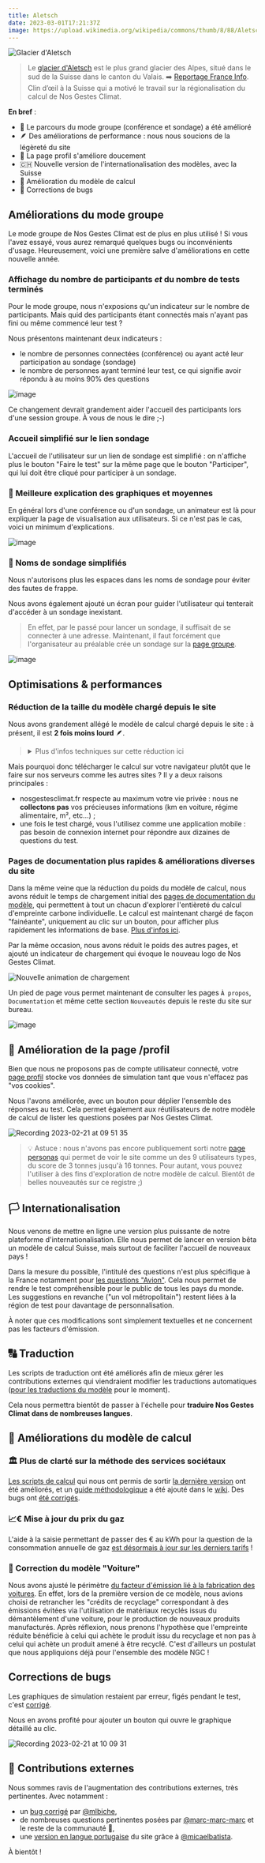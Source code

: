 ```yaml
---
title: Aletsch
date: 2023-03-01T17:21:37Z
image: https://upload.wikimedia.org/wikipedia/commons/thumb/8/88/Aletschgletscher-Eggishorn.jpg/800px-Aletschgletscher-Eggishorn.jpg
---
```


![Glacier d'Aletsch](https://upload.wikimedia.org/wikipedia/commons/thumb/8/88/Aletschgletscher-Eggishorn.jpg/800px-Aletschgletscher-Eggishorn.jpg)

> Le [glacier d'Aletsch](https://fr.wikipedia.org/wiki/Glacier_d%27Aletsch) est le plus grand glacier des Alpes, situé dans le sud de la Suisse dans le canton du Valais. ➡️ [Reportage France Info](https://www.francetvinfo.fr/meteo/climat/climat-la-fonte-du-glacier-d-aletsch-revele-ses-secrets-enfouis_5393890.html).
> Clin d’œil à la Suisse qui a motivé le travail sur la régionalisation du calcul de Nos Gestes Climat.

**En bref** :

- 👥 Le parcours du mode groupe (conférence et sondage) a été amélioré
- 🪶 Des améliorations de performance : nous nous soucions de la légèreté du site
- 👤 La page profil s'améliore doucement
- 🇨🇭 Nouvelle version de l'internationalisation des modèles, avec la Suisse
- 🧮 Amélioration du modèle de calcul
- 🐞 Corrections de bugs

## Améliorations du mode groupe

Le mode groupe de Nos Gestes Climat est de plus en plus utilisé ! Si vous l'avez essayé, vous aurez remarqué quelques bugs ou inconvénients d'usage. Heureusement, voici une première salve d'améliorations en cette nouvelle année.

### Affichage du nombre de participants _et_ du nombre de tests terminés

Pour le mode groupe, nous n'exposions qu'un indicateur sur le nombre de participants. Mais quid des participants étant connectés mais n'ayant pas fini ou même commencé leur test ?

Nous présentons maintenant deux indicateurs :

- le nombre de personnes connectées (conférence) ou ayant acté leur participation au sondage (sondage)
- le nombre de personnes ayant terminé leur test, ce qui signifie avoir répondu à au moins 90% des questions

![image](https://user-images.githubusercontent.com/1177762/217204345-6c657130-7177-4229-bae3-b71e4dbebe97.png)

Ce changement devrait grandement aider l'accueil des participants lors d'une session groupe. À vous de nous le dire ;-)

### Accueil simplifié sur le lien sondage

L'accueil de l'utilisateur sur un lien de sondage est simplifié : on n'affiche plus le bouton "Faire le test" sur la même page que le bouton "Participer", qui lui doit être cliqué pour participer à un sondage.

### 🧮 Meilleure explication des graphiques et moyennes

En général lors d'une conférence ou d'un sondage, un animateur est là pour expliquer la page de visualisation aux utilisateurs. Si ce n'est pas le cas, voici un minimum d'explications.

![image](https://user-images.githubusercontent.com/1177762/217012881-e9e7a66b-1792-4073-8d50-f5aee5c6aadf.png)

### 🔡 Noms de sondage simplifiés

Nous n'autorisons plus les espaces dans les noms de sondage pour éviter des fautes de frappe.

Nous avons également ajouté un écran pour guider l'utilisateur qui tenterait d'accéder à un sondage inexistant.

> En effet, par le passé pour lancer un sondage, il suffisait de se connecter à une adresse. Maintenant, il faut forcément que l'organisateur au préalable crée un sondage sur la [page groupe](https://nosgestesclimat.fr/groupe).

![image](https://user-images.githubusercontent.com/1177762/217201362-b12fd578-1ea5-40e0-b749-2081e3ba2bce.png)

## Optimisations & performances

### Réduction de la taille du modèle chargé depuis le site

Nous avons grandement allégé le modèle de calcul chargé depuis le site : à présent, il est **2 fois moins lourd** 🪶.

<!-- Concrètement, pour calculer l'[empreinte carbone de vos déchets](https://nosgestesclimat.fr/documentation/alimentation/déchets/niveau-moyen), nous disposons d'un modèle de calcul sophistiqué d'un millier de lignes, entièrement expliqué. Auparavant, il était téléchargé intégralement par votre navigateur. Aujourd'hui, seul le résultat final du calcul le sera !
-->

> <details> <summary>Plus d'infos techniques sur cette réduction ici</summary>
>
> Nous avons développé un [nouvel outil](https://github.com/incubateur-ademe/publiopti) de compression de notre modèle de calcul.
>
> En effet, dans un but de transparence et d'explicabilité, nous essayons d'être le plus précis et complet possible lors de l'écriture de nouveaux modèles : ce qui nécessite une décomposition en sous-règles et la création d'un arbre (bien touffu). C'est le cas pour le calcul de l'[empreinte des déchets](https://nosgestesclimat.fr/documentation/alimentation/déchets/niveau-moyen) par exemple. Or, bien que nécessaire pour comprendre le calcul, cette complexité ne l'est pas pour l'exécuter.
>
> Ce nouvel outil permet donc de transformer toutes les sous branches d'un calcul en une seule valeur lorsque celle-ci ne dépend pas des réponses de l'utilisateur.ice. C'est le cas pour les déchets, mais également pour les services sociétaux dont l'empreinte est la même pour tout.e Française et Français.
>
> </details>

Mais pourquoi donc télécharger le calcul sur votre navigateur plutôt que le faire sur nos serveurs comme les autres sites ? Il y a deux raisons principales :

- nosgestesclimat.fr respecte au maximum votre vie privée : nous ne **collectons pas** vos précieuses informations (km en voiture, régime alimentaire, m², etc...) ;
- une fois le test chargé, vous l'utilisez comme une application mobile : pas besoin de connexion internet pour répondre aux dizaines de questions du test.

### Pages de documentation plus rapides & améliorations diverses du site

Dans la même veine que la réduction du poids du modèle de calcul, nous avons réduit le temps de chargement initial des [pages de documentation du modèle](https://nosgestesclimat.fr/documentation), qui permettent à tout un chacun d'explorer l'entièreté du calcul d'empreinte carbone individuelle. Le calcul est maintenant chargé de façon "fainéante", uniquement au clic sur un bouton, pour afficher plus rapidement les informations de base. [Plus d'infos ici](https://github.com/incubateur-ademe/nosgestesclimat-site/pull/778).

Par la même occasion, nous avons réduit le poids des autres pages, et ajouté un indicateur de chargement qui évoque le nouveau logo de Nos Gestes Climat.

![Nouvelle animation de chargement](https://user-images.githubusercontent.com/1177762/216140755-3c81d0e7-6cc2-4d56-82e3-9b851e9615ba.gif)

Un pied de page vous permet maintenant de consulter les pages `À propos`, `Documentation` et même cette section `Nouveautés` depuis le reste du site sur bureau.

![image](https://user-images.githubusercontent.com/1177762/220296173-d8b2a9a7-320e-4437-9e00-ff7d5e31caed.png)

## 👤 Amélioration de la page /profil

Bien que nous ne proposons pas de compte utilisateur connecté, votre [page profil](https://nosgestesclimat.fr/profil) stocke vos données de simulation tant que vous n'effacez pas "vos cookies".

Nous l'avons améliorée, avec un bouton pour déplier l'ensemble des réponses au test. Cela permet également aux réutilisateurs de notre modèle de calcul de lister les questions posées par Nos Gestes Climat.

![Recording 2023-02-21 at 09 51 35](https://user-images.githubusercontent.com/1177762/220295631-3fe9a9d9-81f1-45cd-a2fa-a19c8584d7f0.gif)

> 💡 Astuce : nous n'avons pas encore publiquement sorti notre [page personas](https://nosgestesclimat.fr/personas) qui permet de voir le site comme un des 9 utilisateurs types, du score de 3 tonnes jusqu'à 16 tonnes. Pour autant, vous pouvez l'utiliser à des fins d'exploration de notre modèle de calcul. Bientôt de belles nouveautés sur ce registre ;)

## 🏳️ Internationalisation

Nous venons de mettre en ligne une version plus puissante de notre plateforme d'internationalisation. Elle nous permet de lancer en version bêta un modèle de calcul Suisse, mais surtout de faciliter l'accueil de nouveaux pays !

Dans la mesure du possible, l'intitulé des questions n'est plus spécifique à la France notamment pour [les questions "Avion"](https://github.com/incubateur-ademe/nosgestesclimat/pull/1665). Cela nous permet de rendre le test compréhensible pour le public de tous les pays du monde. Les suggestions en revanche ("un vol métropolitain") restent liées à la région de test pour davantage de personnalisation.

À noter que ces modifications sont simplement textuelles et ne concernent pas les facteurs d'émission.

## 🔠 Traduction

Les scripts de traduction ont été améliorés afin de mieux gérer les contributions externes qui viendraient modifier les traductions automatiques ([pour les traductions du modèle](https://github.com/incubateur-ademe/nosgestesclimat/pull/1676) pour le moment).

Cela nous permettra bientôt de passer à l'échelle pour **traduire Nos Gestes Climat dans de nombreuses langues**.

## 🧮 Améliorations du modèle de calcul

### 🏛️ Plus de clarté sur la méthode des services sociétaux

[Les scripts de calcul](https://github.com/incubateur-ademe/nosgestesclimat/tree/master/scripts/services-societaux) qui nous ont permis de sortir [la dernière version](https://nosgestesclimat.fr/nouveaut%C3%A9s/l'empreinte-climat%20des%20%22services%20soci%C3%A9taux%22) ont été améliorés, et un [guide méthodologique](https://github.com/incubateur-ademe/nosgestesclimat/wiki/Guide-technique-services-soci%C3%A9taux) a été ajouté dans le [wiki](https://github.com/incubateur-ademe/nosgestesclimat/wiki). Des bugs ont [été corrigés](https://github.com/incubateur-ademe/nosgestesclimat/pull/1638).

### 📈€ Mise à jour du prix du gaz

L'aide à la saisie permettant de passer des € au kWh pour la question de la consommation annuelle de gaz [est désormais à jour sur les derniers tarifs](https://github.com/incubateur-ademe/nosgestesclimat/pull/1733) !

### 🚗 Correction du modèle "Voiture"

Nous avons ajusté le périmètre [du facteur d'émission lié à la fabrication des voitures](https://github.com/incubateur-ademe/nosgestesclimat/pull/1704). En effet, lors de la première version de ce modèle, nous avions choisi de retrancher les "crédits de recyclage" correspondant à des émissions évitées via l'utilisation de matériaux recyclés issus du démantèlement d'une voiture, pour le production de nouveaux produits manufacturés. Après réflexion, nous prenons l'hypothèse que l'empreinte réduite bénéficie à celui qui achète le produit issu du recyclage et non pas à celui qui achète un produit amené à être recyclé. C'est d'ailleurs un postulat que nous appliquions déjà pour l'ensemble des modèle NGC !

## Corrections de bugs

Les graphiques de simulation restaient par erreur, figés pendant le test, c'est [corrigé](https://github.com/incubateur-ademe/nosgestesclimat-site/pull/828).

Nous en avons profité pour ajouter un bouton qui ouvre le graphique détaillé au clic.

![Recording 2023-02-21 at 10 09 31](https://user-images.githubusercontent.com/1177762/220299822-c7eb9679-ca52-4bf9-a26c-bc1a4392f0c8.gif)

## 🥳 Contributions externes

Nous sommes ravis de l'augmentation des contributions externes, très pertinentes. Avec notamment :

- un [bug corrigé](https://github.com/incubateur-ademe/nosgestesclimat-site/pull/835) par [@mlbiche](https://github.com/mlbiche),
- de nombreuses questions pertinentes posées par [@marc-marc-marc](https://github.com/marc-marc-marc) et le reste de la communauté 🙏,
- une [version en langue portugaise](https://github.com/incubateur-ademe/nosgestesclimat-site/issues/583) du site grâce à [@micaelbatista](https://github.com/micaelbatista).

À bientôt !
